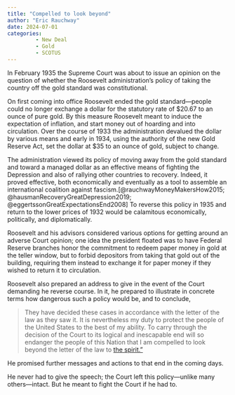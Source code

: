 ```yaml
---
title: "Compelled to look beyond"
author: "Eric Rauchway"
date: 2024-07-01
categories:
         - New Deal
         - Gold
         - SCOTUS
---
```


In February 1935 the Supreme Court was about to issue an opinion on the question of whether the Roosevelt administration's policy of taking the country off the gold standard was constitutional. 

On first coming into office Roosevelt ended the gold standard---people could no longer exchange a dollar for the statutory rate of $20.67 to an ounce of pure gold. By this measure Roosevelt meant to induce the expectation of inflation, and start money out of hoarding and into circulation. Over the course of 1933 the administration devalued the dollar by various means and early in 1934, using the authority of the new Gold Reserve Act, set the dollar at $35 to an ounce of gold, subject to change. 

The administration viewed its policy of moving away from the gold standard and toward a managed dollar as an effective means of fighting the Depression and also of rallying other countries to recovery. Indeed, it proved effective, both economically and eventually as a tool to assemble an international coalition against fascism.[@rauchwayMoneyMakersHow2015; @hausmanRecoveryGreatDepression2019; @eggertssonGreatExpectationsEnd2008] To reverse this policy in 1935 and return to the lower prices of 1932 would be calamitous economically, politically, and diplomatically.

Roosevelt and his advisors considered various options for getting around an adverse Court opinion; one idea the president floated was to have Federal Reserve branches honor the commitment to redeem paper money in gold at the teller window, but to forbid depositors from taking that gold out of the building, requiring them instead to exchange it for paper money if they wished to return it to circulation.

Roosevelt also prepared an address to give in the event of the Court demanding he reverse course. In it, he prepared to illustrate in concrete terms how dangerous such a policy would be, and to conclude,

>They have decided these cases in accordance with the letter of the law as they saw it. It is nevertheless my duty to protect the people of the United States to the best of my ability. To carry through the decision of the Court to its logical and inescapable end will so endanger the people of this Nation that I am compelled to look beyond the letter of the law to [the spirit."](http://www.fdrlibrary.marist.edu/_resources/images/msf/msf00790)

He promised further messages and actions to that end in the coming days. 

He never had to give the speech; the Court left this policy---unlike many others---intact. But he meant to fight the Court if he had to.

